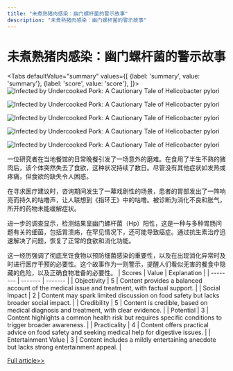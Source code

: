 ```yaml
---
title: "未煮熟猪肉感染：幽门螺杆菌的警示故事"
description: "未煮熟猪肉感染：幽门螺杆菌的警示故事"
---
```



# 未煮熟猪肉感染：幽门螺杆菌的警示故事


<Tabs
	defaultValue="summary"
	values={[
	{label: 'summary', value: 'summary'},
	{label: 'score', value: 'score'},
]}>
<TabItem value="summary">
<img
  src="https://image.informedainews.com/2024/06/Foo-BZg-1717551955-0.jpg"
  alt="Infected by Undercooked Pork: A Cautionary Tale of Helicobacter pylori"
/>

<img
  src="https://image.informedainews.com/2024/06/Foo-wbJ-1717551955-1.jpg"
  alt="Infected by Undercooked Pork: A Cautionary Tale of Helicobacter pylori"
/>

<img
  src="https://image.informedainews.com/2024/06/Foo-d7M-1717551955-2.jpg"
  alt="Infected by Undercooked Pork: A Cautionary Tale of Helicobacter pylori"
/>

<img
  src="https://image.informedainews.com/2024/06/Foo-Kb2-1717551955-3.jpg"
  alt="Infected by Undercooked Pork: A Cautionary Tale of Helicobacter pylori"
/>

<img
  src="https://image.informedainews.com/2024/06/Foo-ceb-1717551955-4.jpg"
  alt="Infected by Undercooked Pork: A Cautionary Tale of Helicobacter pylori"
/>



一位研究者在当地餐馆的日常晚餐引发了一场意外的磨难。在食用了半生不熟的猪肉后，该个体突然失去了食欲，这种状况持续了数日。尽管没有其他症状如发热或疼痛，但食欲的缺失令人困惑。

在寻求医疗建议时，咨询期间发生了一幕戏剧性的场景，患者的胃部发出了一阵响亮而持久的咕噜声，让人联想到《指环王》中的咕噜。被诊断为消化不良和胀气，所开的药物未能缓解症状。

进一步的调查显示，检测结果呈幽门螺杆菌（Hp）阳性，这是一种与多种胃肠问题有关的细菌，包括胃溃疡，在罕见情况下，还可能导致癌症。通过抗生素治疗迅速解决了问题，恢复了正常的食欲和消化功能。

这一经历强调了彻底烹饪食物以预防细菌感染的重要性，以及在出现消化异常时及时进行医疗干预的必要性。这个故事作为一则警示，提醒人们看似无害的餐食中隐藏的危险，以及正确食物准备的必要性。
</TabItem>
<TabItem value="score">
	| Scores     | Value   | Explanation |
	| -------- | ------- | ------- |
	| Objectivity  | 5    | Content provides a balanced account of the medical issue and treatment, with factual support.    |
	| Social Impact | 2     | Content may spark limited discussion on food safety but lacks broader social impact.    |
	| Credibility    | 5    | Content is credible, based on medical diagnosis and treatment, with clear evidence.    |
	| Potential    | 3    | Content highlights a common health risk but requires specific conditions to trigger broader awareness.    |
	| Practicality    | 4    | Content offers practical advice on food safety and seeking medical help for digestive issues.    |
	| Entertainment Value    | 3    | Content includes a mildly entertaining anecdote but lacks strong entertainment appeal.    |
</TabItem>
</Tabs>

[Full article>>](https://www.guokr.com/article/465581/)
